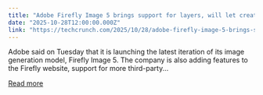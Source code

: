 ```yaml
---
title: "Adobe Firefly Image 5 brings support for layers, will let creators make custom models"
date: "2025-10-28T12:00:00.000Z"
link: "https://techcrunch.com/2025/10/28/adobe-firefly-image-5-brings-support-for-layers-will-let-creators-make-custom-models/"
---
```


Adobe said on Tuesday that it is launching the latest iteration of its image generation model, Firefly Image 5. The company is also adding features to the Firefly website, support for more third-party...

[Read more](https://techcrunch.com/2025/10/28/adobe-firefly-image-5-brings-support-for-layers-will-let-creators-make-custom-models/)
